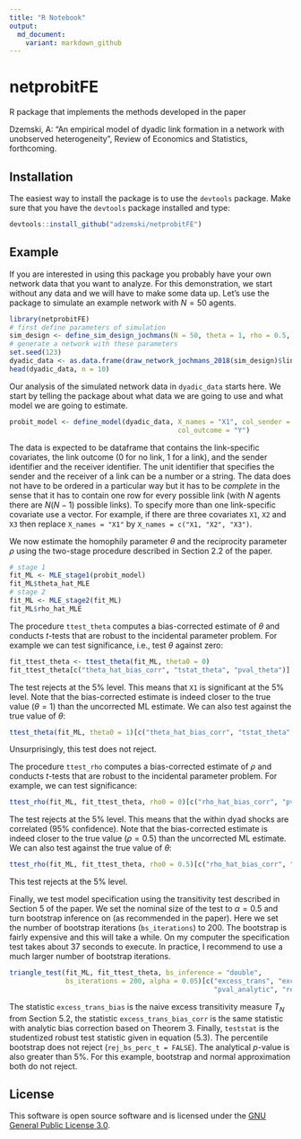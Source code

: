 ```yaml
---
title: "R Notebook"
output: 
  md_document:
    variant: markdown_github
---
```


# netprobitFE

R package that implements the methods developed in the paper 

Dzemski, A: "An empirical model of dyadic link formation in a network with unobserved heterogeneity", Review of Economics and Statistics, forthcoming.

## Installation

The easiest way to install the package is to use the `devtools` package.
Make sure that you have the `devtools` package installed and type:

```R
devtools::install_github("adzemski/netprobitFE")
```

## Example

If you are interested in using this package you probably have your own network data that you want to analyze.
For this demonstration, we start without any data and we will have to make some data up. 
Let's use the package to simulate an example network with $N=50$ agents.

```r
library(netprobitFE)
# first define parameters of simulation
sim_design <- define_sim_design_jochmans(N = 50, theta = 1, rho = 0.5, type_C_N = "loglog")
# generate a network with these parameters
set.seed(123)
dyadic_data <- as.data.frame(draw_network_jochmans_2018(sim_design)$links)[, c("i", "j", "X1", "Y")]
head(dyadic_data, n = 10)
```

Our analysis of the simulated network data in `dyadic_data` starts here.
We start by telling the package about what data we are going to use and what model we are going to estimate.

```r
probit_model <- define_model(dyadic_data, X_names = "X1", col_sender = "i", col_receiver = "j",
                                          col_outcome = "Y")
```

The data is expected to be dataframe that contains the link-specific covariates, the link outcome ($0$ for no link, $1$ for a link), and the sender identifier and the receiver identifier. The unit identifier that specifies the sender and the receiver of a link can be a number or a string. 
The data does not have to be ordered in a particular way but it has to be *complete* in the sense that it has to contain one row for every possible link (with $N$ agents there are $N(N-1)$ possible links). To specify more than one link-specific covariate use a vector. For example, if there are three covariates `X1`, `X2` and `X3` then replace `X_names = "X1"` by `X_names = c("X1, "X2", "X3")`.

We now estimate the homophily parameter $\theta$ and the reciprocity parameter $\rho$ using the two-stage procedure 
described in Section 2.2 of the paper.

```r
# stage 1
fit_ML <- MLE_stage1(probit_model)
fit_ML$theta_hat_MLE
# stage 2
fit_ML <- MLE_stage2(fit_ML)
fit_ML$rho_hat_MLE
```

The procedure `ttest_theta` computes a bias-corrected estimate of $\theta$ and conducts $t$-tests that are robust to the incidental parameter problem. For example we can test significance, i.e., test $\theta$ against zero:

```r
fit_ttest_theta <- ttest_theta(fit_ML, theta0 = 0)
fit_ttest_theta[c("theta_hat_bias_corr", "tstat_theta", "pval_theta")]
```

The test rejects at the 5% level. This means that `X1` is significant at the 5% level. Note that the bias-corrected estimate is indeed closer to the true value ($\theta = 1$) than the uncorrected ML estimate. We can also test against the true value of $\theta$:

```r
ttest_theta(fit_ML, theta0 = 1)[c("theta_hat_bias_corr", "tstat_theta", "pval_theta")]
```

Unsurprisingly, this test does not reject. 

The procedure `ttest_rho` computes a bias-corrected estimate of $\rho$ and conducts $t$-tests that are robust to the incidental parameter problem. For example, we can test significance: 

```r
ttest_rho(fit_ML, fit_ttest_theta, rho0 = 0)[c("rho_hat_bias_corr", "pval_rho")]
```

The test rejects at the 5% level. This means that the within dyad shocks are correlated (95% confidence). Note that the bias-corrected estimate is indeed closer to the true value ($\rho = 0.5$) than the uncorrected ML estimate. We can also test against the true value of $\theta$:
 
```r
ttest_rho(fit_ML, fit_ttest_theta, rho0 = 0.5)[c("rho_hat_bias_corr", "pval_rho")]
```

This test rejects at the 5% level. 

Finally, we test model specification using the transitivity test described in Section 5 of the paper. We set the nominal size of the test to $\alpha = 0.5$ and turn bootstrap inference on (as recommended in the paper). Here we set the number of bootstrap iterations (`bs_iterations`) to $200$. The bootstrap is fairly expensive and this will take a while. On my computer the specification test takes about 37 seconds to execute. In practice, I recommend to use a much larger number of bootstrap iterations. 

```r
triangle_test(fit_ML, fit_ttest_theta, bs_inference = "double", 
              bs_iterations = 200, alpha = 0.05)[c("excess_trans", "excess_trans_bias_corr", "teststat",
                                                   "pval_analytic", "rej_bs_perc_t")]
```

The statistic `excess_trans_bias` is the naive excess transitivity measure $T_N$ from Section 5.2, the statistic `excess_trans_bias_corr` is the same statistic with analytic bias correction based on Theorem 3. Finally, `teststat` is the studentized robust test statistic given in equation (5.3). The percentile bootstrap does not reject (`rej_bs_perc_t = FALSE`). The analytical $p$-value is also greater than 5%. For this example, bootstrap and normal approximation both do not reject. 

## License

This software is open source software and is licensed under the [GNU General Public License 3.0][gnu 3.0]. 

[gnu 3.0]: https://www.gnu.org/licenses/gpl-3.0.en.html
